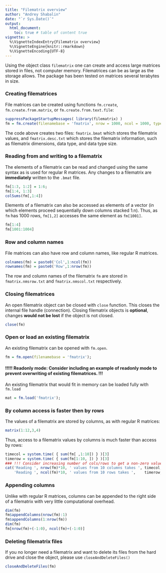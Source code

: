 ```yaml
---
title: "Filematrix overview"
author: "Andrey Shabalin"
date: "`r Sys.Date()`"
output: 
  html_document:
    toc: true # table of content true
vignette: >
  %\VignetteIndexEntry{Filematrix overview}
  %\VignetteEngine{knitr::rmarkdown}
  %\VignetteEncoding{UTF-8}
---
```



Using the object class `filematrix` one can create and access large matrices stored in files, not computer memory.
Filematrices can be as large as the storage allows. The package has been tested on matrices several terabytes in size.


### Creating filematrices

File matrices can be created using functions `fm.create`, `fm.create.from.matrix`, or `fm.create.from.text.file`:

```r
suppressPackageStartupMessages( library(filematrix) )
fm = fm.create(filenamebase = 'fmatrix', nrow = 1000, ncol = 1000, type = 'double')
```

The code above creates two files: `fmatrix.bmat` which stores the filematrix values, and `fmatrix.desc.txt` which stores the filematrix information, such as filematrix dimensions, data type, and data type size.

### Reading from and writing to a filematrix

The elements of a filematrix can be read and changed using the same syntax as is used for regular R matrices.
Any changes to a filematrix are **immediately** written to the `.bmat` file.


```r
fm[1:3, 1:2] = 1:6;
fm[1:4, 1:3]
colSums(fm[,1:4])
```

Elements of a filematrix can also be accessed as elements of a vector (in which elements proceed sequentially down columns stacked 1:n). Thus, as `fm` has 1000 rows, `fm[1,2]` accesses the same element as `fm[1001]`.

```r
fm[1:4]
fm[1001:1004]
```


### Row and column names

File matrices can also have row and column names, like regular R matrices.

```r
colnames(fm) = paste0('Col',1:ncol(fm))
rownames(fm) = paste0('Row',1:nrow(fm))
```

The row and column names of the filematrix `fm` are stored in `fmatrix.nmsrow.txt` and `fmatrix.nmscol.txt` respectively.

### Closing filematrices

An open filematrix object can be closed with `close` function. This closes the internal file handle (connection).
Closing filematrix objects is **optional**, changes **would not be lost** if the object is not closed.

```r
close(fm)
```

### Open or load an existing filematrix

An existing filematrix can be opened with `fm.open`.

```r
fm = fm.open(filenamebase = 'fmatrix');
```


#### !!!!! Readonly mode: Consider including an example of readonly mode to prevent overwriting of existing filematrices. !!!

An existing filematrix that would fit in memory can be loaded fully with `fm.load`

```r
mat = fm.load('fmatrix');
```


### By column access is faster then by rows

The values of a filematrix are stored by columns, as with regular R matrices:

```r
matrix(1:12,3,4)
```

Thus, access to a filematrix values by columns is much faster than access by rows:

```r
timecol = system.time( { sum(fm[ ,1:10]) } )[3]
timerow = system.time( { sum(fm[1:10, ]) } )[3]
### !!! Consider increasing number of cols/rows to get a non-zero value for the col example -- will be more informative. !!!
cat('Reading ', nrow(fm)*10, ' values from 10 columns takes ', timecol, ' seconds', '\n',
    'Reading ', ncol(fm)*10, ' values from 10 rows takes ',    timerow, ' seconds', '\n', sep = '')
```

### Appending columns

Unlike with regular R matrices, columns can be appended to the right side of a filematrix with very little computational overhead.

```r
dim(fm)
fm$appendColumns(nrow(fm):1)
fm$appendColumns(1:nrow(fm))
dim(fm)
fm[nrow(fm)+(-1:0), ncol(fm)+(-1:0)]

```

### Deleting filematrix files

If you no longer need a filematrix and want to delete its files from the hard drive and close the object,
please use `closeAndDeleteFiles()`

```r
closeAndDeleteFiles(fm)
```
